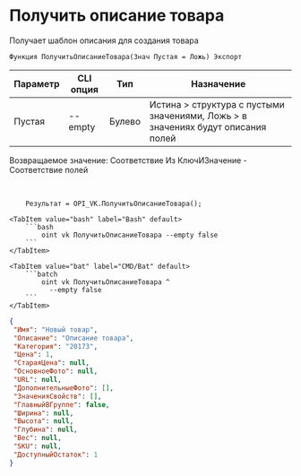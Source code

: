 ﻿---
sidebar_position: 8
---


# Получить описание товара
 Получает шаблон описания для создания товара



`Функция ПолучитьОписаниеТовара(Знач Пустая = Ложь) Экспорт`

  | Параметр | CLI опция | Тип | Назначение |
  |-|-|-|-|
  | Пустая | --empty | Булево | Истина > структура с пустыми значениями, Ложь > в значениях будут описания полей |

  
  Возвращаемое значение:   Соответствие Из КлючИЗначение - Соответствие полей

<br/>




```bsl title="Пример кода"
    Результат = OPI_VK.ПолучитьОписаниеТовара();
```
    

 <Tabs>
  
    <TabItem value="bash" label="Bash" default>
        ```bash
            oint vk ПолучитьОписаниеТовара --empty false
        ```
    </TabItem>
  
    <TabItem value="bat" label="CMD/Bat" default>
        ```batch
            oint vk ПолучитьОписаниеТовара ^
              --empty false
        ```
    </TabItem>
</Tabs>


```json title="Результат"
{
 "Имя": "Новый товар",
 "Описание": "Описание товара",
 "Категория": "20173",
 "Цена": 1,
 "СтараяЦена": null,
 "ОсновноеФото": null,
 "URL": null,
 "ДополнительныеФото": [],
 "ЗначенияСвойств": [],
 "ГлавныйВГруппе": false,
 "Ширина": null,
 "Высота": null,
 "Глубина": null,
 "Вес": null,
 "SKU": null,
 "ДоступныйОстаток": 1
}
```
